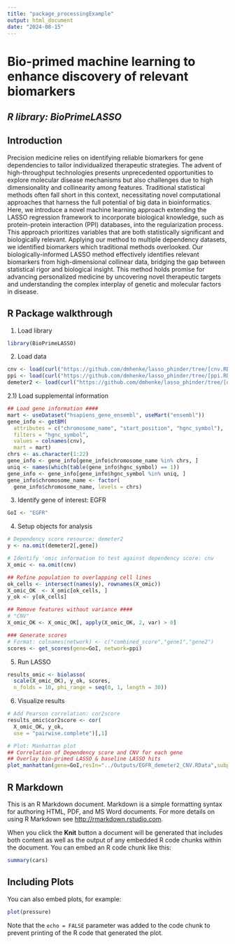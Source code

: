 ---
title: "package_processingExample"
output: html_document
date: "2024-08-15"
---

# Bio-primed machine learning to enhance discovery of relevant biomarkers

## *R library: BioPrimeLASSO*

## Introduction

Precision medicine relies on identifying reliable biomarkers for gene dependencies to tailor individualized therapeutic strategies. The advent of high-throughput technologies presents unprecedented opportunities to explore molecular disease mechanisms but also challenges due to high dimensionality and collinearity among features. Traditional statistical methods often fall short in this context, necessitating novel computational approaches that harness the full potential of big data in bioinformatics. Here, we introduce a novel machine learning approach extending the LASSO regression framework to incorporate biological knowledge, such as protein-protein interaction (PPI) databases, into the regularization process. This approach prioritizes variables that are both statistically significant and biologically relevant. Applying our method to multiple dependency datasets, we identified biomarkers which traditional methods overlooked. Our biologically-informed LASSO method effectively identifies relevant biomarkers from high-dimensional collinear data, bridging the gap between statistical rigor and biological insight. This method holds promise for advancing personalized medicine by uncovering novel therapeutic targets and understanding the complex interplay of genetic and molecular factors in disease.

## R Package walkthrough

1)  Load library
```{r setup, echo=TRUEALSE}
library(BioPrimeLASSO)
```

2)  Load data
```{r setup, echo=TRUEALSE}
cnv <- load(curl("https://github.com/dmhenke/lasso_phinder/tree/[cnv.RData]"))
ppi <- load(curl("https://github.com/dmhenke/lasso_phinder/tree/[ppi.RData]"))
demeter2 <- load(curl("https://github.com/dmhenke/lasso_phinder/tree/[demeter2.RData]"))
```

2.1) Load supplemental information
```{r Genomic information,echo=TRUE}
## Load gene information ####
mart <- useDataset("hsapiens_gene_ensembl", useMart("ensembl"))
gene_info <- getBM(
  attributes = c("chromosome_name", "start_position", "hgnc_symbol"),
  filters = "hgnc_symbol",
  values = colnames(cnv),
  mart = mart)
chrs <- as.character(1:22)
gene_info <- gene_info[gene_info$chromosome_name %in% chrs, ]
uniq <- names(which(table(gene_info$hgnc_symbol) == 1))
gene_info <- gene_info[gene_info$hgnc_symbol %in% uniq, ]
gene_info$chromosome_name <- factor(
  gene_info$chromosome_name, levels = chrs)
```

3)  Identify gene of interest: EGFR
```{r Gene,echo=TRUE}
GoI <- "EGFR"
```

4)  Setup objects for analysis
```{r analysisObjs,echo=TRUE}
# Dependency score resource: demeter2
y <- na.omit(demeter2[,gene])

# Identify 'omic information to test against dependency score: cnv
X_omic <- na.omit(cnv)

## Refine population to overlapping cell lines
ok_cells <- intersect(names(y), rownames(X_omic))
X_omic_OK  <- X_omic[ok_cells, ]
y_ok <- y[ok_cells]

## Remove features without variance ####
# "CNV"
X_omic_OK <- X_omic_OK[, apply(X_omic_OK, 2, var) > 0]

### Generate scores
# Format: colnames(network) <- c("combined_score","gene1","gene2")
scores <- get_scores(gene=GoI, network=ppi)

```

5)  Run LASSO
```{r runLasso information,echo=TRUE}
results_omic <- biolasso(
  scale(X_omic_OK), y_ok, scores,
  n_folds = 10, phi_range = seq(0, 1, length = 30))
```

6)  Visualize results
```{r Plot, echo=TRUE}
# Add Pearson correlation: cor2score
results_omic$cor2score <- cor(
  X_omic_OK, y_ok,
  use = "pairwise.complete")[,1]

# Plot: Manhattan plot
## Correlation of Dependency score and CNV for each gene
## Overlay bio-primed LASSO & baseline LASSO hits
plot_manhattan(gene=GoI,resIn="../Outputs/EGFR_demeter2_CNV.RData",subplotChr=11,dependency=demeter2,dir_save="../Outputs/Graphics/")
```

## R Markdown

This is an R Markdown document. Markdown is a simple formatting syntax for authoring HTML, PDF, and MS Word documents. For more details on using R Markdown see <http://rmarkdown.rstudio.com>.

When you click the **Knit** button a document will be generated that includes both content as well as the output of any embedded R code chunks within the document. You can embed an R code chunk like this:

```{r cars}
summary(cars)
```

## Including Plots

You can also embed plots, for example:

```{r pressure, echo=FALSE}
plot(pressure)
```

Note that the `echo = FALSE` parameter was added to the code chunk to prevent printing of the R code that generated the plot.
